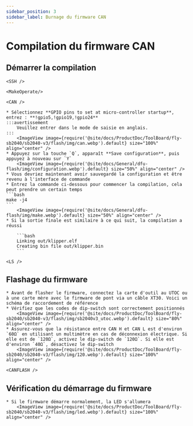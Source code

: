 ```yaml
---
sidebar_position: 3
sidebar_label: Burnage du firmware CAN
---
```




# Compilation du firmware CAN

## Démarrer la compilation

    <SSH />

    <MakeOperate/>

    <CAN />

    * Sélectionnez **GPIO pins to set at micro-controller startup**, entrez : **!gpio5,!gpio19,!gpio24**
    :::avertissement
        Veuillez entrer dans le mode de saisie en anglais.
    :::
        <ImageView image={require('@site/docs/ProductDoc/ToolBoard/fly-sb2040/sb2040-v3/flash/img/can.webp').default} size="100%" align="center" />
    * Appuyez sur la touche `Q`, apparaît **Save configuration**, puis appuyez à nouveau sur `Y`
        <ImageView image={require('@site/docs/General/dfu-flash/img/configuration.webp').default} size="50%" align="center" />
    * Vous devriez maintenant avoir sauvegardé la configuration et être revenu à l'interface de commande
    * Entrez la commande ci-dessous pour commencer la compilation, cela peut prendre un certain temps
    ```bash
    make -j4
    ```
        <ImageView image={require('@site/docs/General/dfu-flash/img/make.webp').default} size="50%" align="center" />
    * Si la sortie finale est similaire à ce qui suit, la compilation a réussi

        ```bash
        Linking out/klipper.elf
        Creating bin file out/klipper.bin
        ```

    <LS />

## Flashage du firmware

    * Avant de flasher le firmware, connectez la carte d'outil au UTOC ou à une carte mère avec le firmware de pont via un câble XT30. Voici un schéma de raccordement de référence
    * Vérifiez que les codes de dip-switch sont correctement positionnés
        <ImageView image={require('@site/docs/ProductDoc/ToolBoard/fly-sb2040/sb2040-v3/flash/img/sb2040v3_utoc.webp').default} size="80%" align="center" />
    * Assurez-vous que la résistance entre CAN H et CAN L est d'environ `60Ω` en utilisant un multimètre en cas de déconnexion électrique. Si elle est de `120Ω`, activez le dip-switch de `120Ω`. Si elle est d'environ `40Ω`, désactivez le dip-switch
        <ImageView image={require('@site/docs/ProductDoc/ToolBoard/fly-sb2040/sb2040-v3/flash/img/120.webp').default} size="100%" align="center" />

    <CANFLASH />

## Vérification du démarrage du firmware

    * Si le firmware démarre normalement, la LED s'allumera
        <ImageView image={require('@site/docs/ProductDoc/ToolBoard/fly-sb2040/sb2040-v3/flash/img/led.webp').default} size="100%" align="center" />
